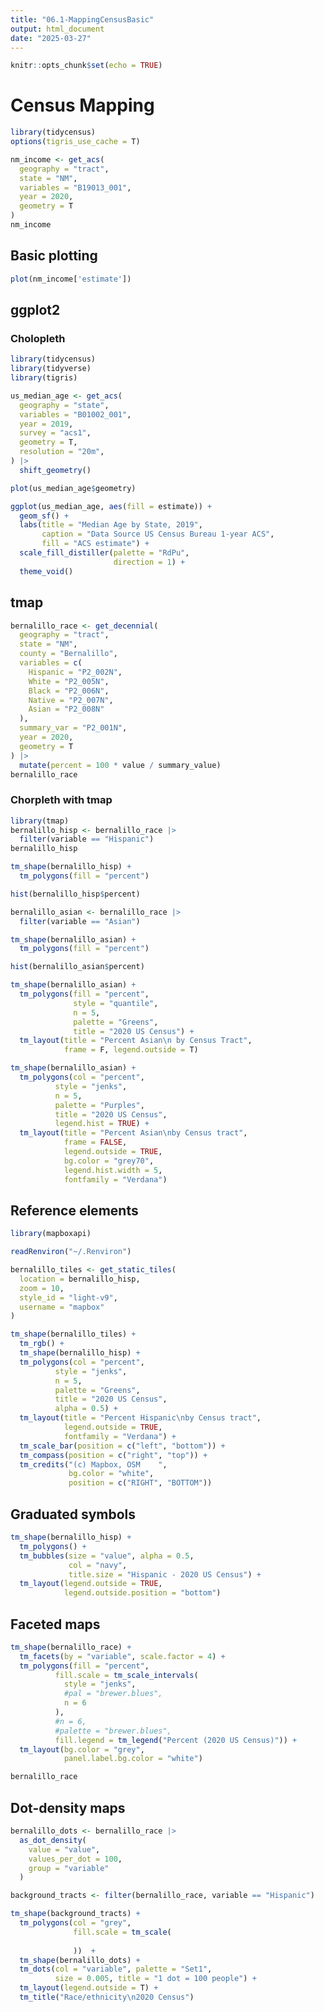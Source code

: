 ```yaml
---
title: "06.1-MappingCensusBasic"
output: html_document
date: "2025-03-27"
---
```


```r
knitr::opts_chunk$set(echo = TRUE)
```

# Census Mapping

```r
library(tidycensus)
options(tigris_use_cache = T)
```

```r
nm_income <- get_acs(
  geography = "tract", 
  state = "NM", 
  variables = "B19013_001", 
  year = 2020, 
  geometry = T
)
nm_income
```

## Basic plotting

```r
plot(nm_income['estimate'])
```

## ggplot2

### Cholopleth

```r
library(tidycensus)
library(tidyverse)
library(tigris)
```

```r
us_median_age <- get_acs(
  geography = "state", 
  variables = "B01002_001",
  year = 2019,
  survey = "acs1",
  geometry = T,
  resolution = "20m",
) |> 
  shift_geometry()

plot(us_median_age$geometry)
```

```r
ggplot(us_median_age, aes(fill = estimate)) +
  geom_sf() +
  labs(title = "Median Age by State, 2019", 
       caption = "Data Source US Census Bureau 1-year ACS", 
       fill = "ACS estimate") +
  scale_fill_distiller(palette = "RdPu", 
                       direction = 1) +
  theme_void()
```

## tmap

```r
bernalillo_race <- get_decennial(
  geography = "tract", 
  state = "NM", 
  county = "Bernalillo",
  variables = c(
    Hispanic = "P2_002N",
    White = "P2_005N",
    Black = "P2_006N",
    Native = "P2_007N",
    Asian = "P2_008N"    
  ),
  summary_var = "P2_001N",
  year = 2020,
  geometry = T
) |> 
  mutate(percent = 100 * value / summary_value)
bernalillo_race
```

### Chorpleth with tmap

```r
library(tmap)
bernalillo_hisp <- bernalillo_race |> 
  filter(variable == "Hispanic")
bernalillo_hisp

tm_shape(bernalillo_hisp) +
  tm_polygons(fill = "percent")
```

```r
hist(bernalillo_hisp$percent)
```

```r
bernalillo_asian <- bernalillo_race |> 
  filter(variable == "Asian")

tm_shape(bernalillo_asian) +
  tm_polygons(fill = "percent")
```

```r
hist(bernalillo_asian$percent)
```

```r
tm_shape(bernalillo_asian) +
  tm_polygons(fill = "percent", 
              style = "quantile", 
              n = 5, 
              palette = "Greens", 
              title = "2020 US Census") +
  tm_layout(title = "Percent Asian\n by Census Tract",
            frame = F, legend.outside = T)
```

```r
tm_shape(bernalillo_asian) + 
  tm_polygons(col = "percent",
          style = "jenks",
          n = 5,
          palette = "Purples",
          title = "2020 US Census",
          legend.hist = TRUE) + 
  tm_layout(title = "Percent Asian\nby Census tract",
            frame = FALSE,
            legend.outside = TRUE,
            bg.color = "grey70",
            legend.hist.width = 5,
            fontfamily = "Verdana")
```

## Reference elements

```r
library(mapboxapi)

readRenviron("~/.Renviron")
```

```r
bernalillo_tiles <- get_static_tiles(
  location = bernalillo_hisp, 
  zoom = 10,
  style_id = "light-v9",
  username = "mapbox"
)
```

```r
tm_shape(bernalillo_tiles) + 
  tm_rgb() + 
  tm_shape(bernalillo_hisp) + 
  tm_polygons(col = "percent",
          style = "jenks",
          n = 5,
          palette = "Greens",
          title = "2020 US Census",
          alpha = 0.5) +
  tm_layout(title = "Percent Hispanic\nby Census tract",
            legend.outside = TRUE,
            fontfamily = "Verdana") + 
  tm_scale_bar(position = c("left", "bottom")) + 
  tm_compass(position = c("right", "top")) + 
  tm_credits("(c) Mapbox, OSM    ", 
             bg.color = "white",
             position = c("RIGHT", "BOTTOM"))
```

## Graduated symbols

```r
tm_shape(bernalillo_hisp) + 
  tm_polygons() + 
  tm_bubbles(size = "value", alpha = 0.5, 
             col = "navy",
             title.size = "Hispanic - 2020 US Census") + 
  tm_layout(legend.outside = TRUE,
            legend.outside.position = "bottom")
```

## Faceted maps

```r
tm_shape(bernalillo_race) + 
  tm_facets(by = "variable", scale.factor = 4) + 
  tm_polygons(fill = "percent",
          fill.scale = tm_scale_intervals(
            style = "jenks",
            #pal = "brewer.blues",
            n = 6
          ),
          #n = 6,
          #palette = "brewer.blues",
          fill.legend = tm_legend("Percent (2020 US Census)")) + 
  tm_layout(bg.color = "grey", 
            panel.label.bg.color = "white")
```

```r
bernalillo_race
```

## Dot-density maps

```r
bernalillo_dots <- bernalillo_race |> 
  as_dot_density(
    value = "value", 
    values_per_dot = 100, 
    group = "variable"
  )
```

```r
background_tracts <- filter(bernalillo_race, variable == "Hispanic")

tm_shape(background_tracts) +
  tm_polygons(col = "grey", 
              fill.scale = tm_scale(
                
              ))  +
  tm_shape(bernalillo_dots) +
  tm_dots(col = "variable", palette = "Set1", 
          size = 0.005, title = "1 dot = 100 people") +
  tm_layout(legend.outside = T) +
  tm_title("Race/ethnicity\n2020 Census")
```
